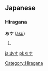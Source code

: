 ==Japanese==
===Hiragana===
'''あす''' ([[asu]])
# {{japdef|明日|[[tomorrow]]}}

[[Category:Hiragana]]
[[ja:あす]]
[[pl:あす]]